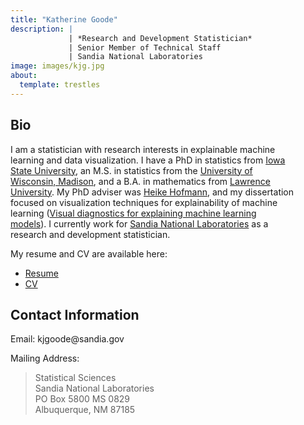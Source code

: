 ```yaml
---
title: "Katherine Goode"
description: | 
             | *Research and Development Statistician*
             | Senior Member of Technical Staff
             | Sandia National Laboratories
image: images/kjg.jpg
about:
  template: trestles
---
```


::: {.column-page style="width: 90%"}
## Bio

I am a statistician with research interests in explainable machine learning and data visualization. I have a PhD in statistics from [Iowa State University](https://www.stat.iastate.edu/), an M.S. in statistics from the [University of Wisconsin, Madison](https://stat.wisc.edu/), and a B.A. in mathematics from [Lawrence University](https://www.lawrence.edu/academics/college/mathematics). My PhD adviser was [Heike Hofmann](https://github.com/heike), and my dissertation focused on visualization techniques for explainability of machine learning ([Visual diagnostics for explaining machine learning models](https://dr.lib.iastate.edu/items/abac51d2-c05b-4ef2-90f5-03740ff5c682)). I currently work for [Sandia National Laboratories](https://www.sandia.gov/) as a research and development statistician.

My resume and CV are available here:

-   [Resume](https://goodekat.github.io/cv/resume/goode.html)
-   [CV](https://goodekat.github.io/cv/cv/goode.pdf)

## Contact Information

Email: kjgoode\@sandia.gov

Mailing Address:

> Statistical Sciences\
> Sandia National Laboratories\
> PO Box 5800 MS 0829\
> Albuquerque, NM 87185
:::
